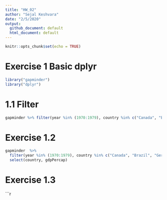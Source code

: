 ```yaml
---
title: "HW_02"
author: "Sejal Keshvara"
date: "2/5/2020"
output: 
  github_document: default
  html_document: default
---
```


```r
knitr::opts_chunk$set(echo = TRUE)
```

# Exercise 1 Basic dplyr

```r
library("gapminder")
library("dplyr")
```

# 1.1 Filter

```r
gapminder %>% filter(year %in% (1970:1979), country %in% c("Canada", "Brazil", "Germany"))
```
# Exercise 1.2

```r

gapminder  %>% 
  filter(year %in% (1970:1979), country %in% c("Canada", "Brazil", "Germany"))  %>% 
  select(country, gdpPercap)
```
# Exercise 1.3
```r


